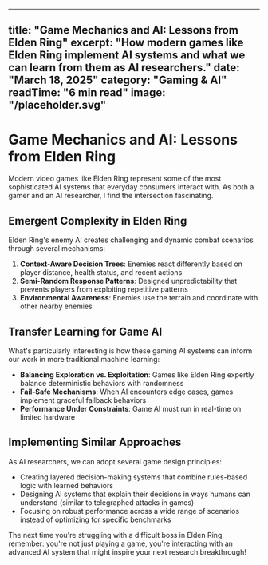 
---
title: "Game Mechanics and AI: Lessons from Elden Ring"
excerpt: "How modern games like Elden Ring implement AI systems and what we can learn from them as AI researchers."
date: "March 18, 2025"
category: "Gaming & AI"
readTime: "6 min read"
image: "/placeholder.svg"
---

# Game Mechanics and AI: Lessons from Elden Ring

Modern video games like Elden Ring represent some of the most sophisticated AI systems that everyday consumers interact with. As both a gamer and an AI researcher, I find the intersection fascinating.

## Emergent Complexity in Elden Ring

Elden Ring's enemy AI creates challenging and dynamic combat scenarios through several mechanisms:

1. **Context-Aware Decision Trees**: Enemies react differently based on player distance, health status, and recent actions
2. **Semi-Random Response Patterns**: Designed unpredictability that prevents players from exploiting repetitive patterns
3. **Environmental Awareness**: Enemies use the terrain and coordinate with other nearby enemies

## Transfer Learning for Game AI

What's particularly interesting is how these gaming AI systems can inform our work in more traditional machine learning:

- **Balancing Exploration vs. Exploitation**: Games like Elden Ring expertly balance deterministic behaviors with randomness
- **Fail-Safe Mechanisms**: When AI encounters edge cases, games implement graceful fallback behaviors
- **Performance Under Constraints**: Game AI must run in real-time on limited hardware

## Implementing Similar Approaches

As AI researchers, we can adopt several game design principles:

- Creating layered decision-making systems that combine rules-based logic with learned behaviors
- Designing AI systems that explain their decisions in ways humans can understand (similar to telegraphed attacks in games)
- Focusing on robust performance across a wide range of scenarios instead of optimizing for specific benchmarks

The next time you're struggling with a difficult boss in Elden Ring, remember: you're not just playing a game, you're interacting with an advanced AI system that might inspire your next research breakthrough!
